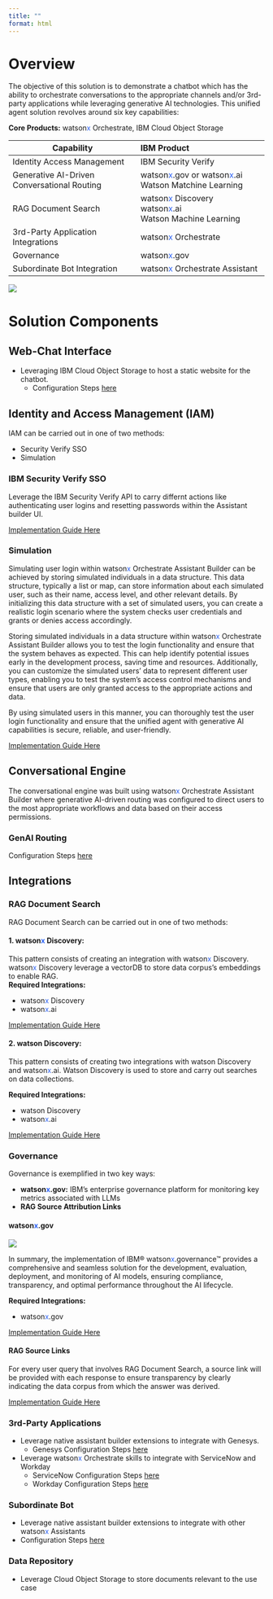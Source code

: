 ```yaml
---
title: ""
format: html
---
```


# Overview

The objective of this solution is to demonstrate a chatbot which has the ability to orchestrate conversations to the
appropriate channels and/or 3rd-party applications while leveraging generative AI technologies. This unified agent solution revolves around six key capabilities:

**Core Products:** watson<span style="color:#2c62f5;">x</span> Orchestrate, IBM Cloud Object Storage

| Capability    | IBM Product |
| -------- |:-------|
| Identity Access Management  |  IBM Security Verify   |
| Generative AI-Driven Conversational Routing |  watson<span style="color:#2c62f5;">x</span>.gov or watson<span style="color:#2c62f5;">x</span>.ai <br /> Watson Matchine Learning   |
| RAG Document Search    | watson<span style="color:#2c62f5;">x</span> Discovery <br /> watson<span style="color:#2c62f5;">x</span>.ai<br /> Watson Machine Learning</div> |
| 3rd-Party Application Integrations    | watson<span style="color:#2c62f5;">x</span> Orchestrate |
| Governance   | watson<span style="color:#2c62f5;">x</span>.gov |
| Subordinate Bot Integration   | watson<span style="color:#2c62f5;">x</span> Orchestrate Assistant |

![](../../images/component_arch.png)

# Solution Components
## **Web-Chat Interface**
* Leveraging IBM Cloud Object Storage to host a static website for the chatbot.
    * Configuration Steps [here](../implementation_methodology/imp-UI.html)

## **Identity and Access Management (IAM)**
IAM can be carried out in one of two methods:  

* Security Verify SSO
* Simulation

### **IBM Security Verify SSO**
Leverage the IBM Security Verify API to carry differnt actions like authenticating user logins and resetting passwords within the Assistant builder UI.

[Implementation Guide Here](../implementation_methodology/imp-verify-assis.html)

### **Simulation**
Simulating user login within watson<span style="color:#2c62f5;">x</span> Orchestrate Assistant Builder can be achieved by storing simulated individuals in a data structure. This data structure, typically a list or map, can store information about each simulated user, such as their name, access level, and other relevant details. By initializing this data structure with a set of simulated users, you can create a realistic login scenario where the system checks user credentials and grants or denies access accordingly.

Storing simulated individuals in a data structure within watson<span style="color:#2c62f5;">x</span> Orchestrate Assistant Builder allows you to test the login functionality and ensure that the system behaves as expected. This can help identify potential issues early in the development process, saving time and resources. Additionally, you can customize the simulated users' data to represent different user types, enabling you to test the system's access control mechanisms and ensure that users are only granted access to the appropriate actions and data.

By using simulated users in this manner, you can thoroughly test the user login functionality and ensure that the unified agent with generative AI capabilities is secure, reliable, and user-friendly.

[Implementation Guide Here](../implementation_methodology/imp-sim.html)

## **Conversational Engine**
The conversational engine was built using watson<span style="color:#2c62f5;">x</span> Orchestrate Assistant Builder where generative AI-driven routing was configured to direct users to the most appropriate workflows and data based on their access permissions.

### GenAI Routing
Configuration Steps [here](../implementation_methodology/imp-genai-rout.html)

## **Integrations**

### **RAG Document Search**
RAG Document Search can be carried out in one of two methods:

#### 1. **watson<span style="color:#2c62f5;">x</span> Discovery:**
This pattern consists of creating an integration with watson<span style="color:#2c62f5;">x</span> Discovery. watson<span style="color:#2c62f5;">x</span> Discovery leverage a vectorDB to store data corpus's embeddings to enable RAG. <br>
**Required Integrations:**

* watson<span style="color:#2c62f5;">x</span> Discovery
* watson<span style="color:#2c62f5;">x</span>.ai

[Implementation Guide Here](../implementation_methodology/watsonx-dis.html)

#### 2. **watson Discovery:**
This pattern consists of creating two integrations with watson Discovery and watson<span style="color:#2c62f5;">x</span>.ai. Watson Discovery is used to store and carry out searches on data collections.

**Required Integrations:**

* watson Discovery
* watson<span style="color:#2c62f5;">x</span>.ai

[Implementation Guide Here](../implementation_methodology/watson-dis.html)

### **Governance**
Governance is exemplified in two key ways:

* **watson<span style="color:#2c62f5;">x</span>.gov:** IBM's enterprise governance platform for monitoring key metrics associated with LLMs
* **RAG Source Attribution Links**

#### watson<span style="color:#2c62f5;">x</span>.gov
![](../../images/gov_arch.png)

In summary, the implementation of IBM® watson<span style="color:#2c62f5;">x</span>.governance™ provides a comprehensive and seamless solution for the development, evaluation, deployment, and monitoring of AI models, ensuring compliance, transparency, and optimal performance throughout the AI lifecycle.

**Required Integrations:** 

* watson<span style="color:#2c62f5;">x</span>.gov

[Implementation Guide Here](../implementation_methodology/watsonx-gov.html)

#### RAG Source Links
For every user query that involves RAG Document Search, a source link will be provided with each response to ensure transparency by clearly indicating the data corpus from which the answer was derived.

[Implementation Guide Here](../implementation_methodology/rag-attr-links.html)

### **3rd-Party Applications**
* Leverage native assistant builder extensions to integrate with Genesys.
    * Genesys Configuration Steps [here](../implementation_methodology/imp-genesys.html)
* Leverage watson<span style="color:#2c62f5;">x</span> Orchestrate skills to integrate with ServiceNow and Workday
    * ServiceNow Configuration Steps [here](../implementation_methodology/imp-snow.html)
    * Workday Configuration Steps [here](../implementation_methodology/imp-workday.html)

### **Subordinate Bot**
* Leverage native assistant builder extensions to integrate with other watson<span style="color:#2c62f5;">x</span> Assistants
* Configuration Steps [here](../implementation_methodology/imp-assis-ext.html)

### **Data Repository**
* Leverage Cloud Object Storage to store documents relevant to the use case
